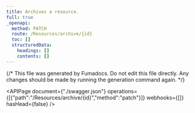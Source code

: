 ```yaml
---
title: Archives a resource.
full: true
_openapi:
  method: PATCH
  route: /Resources/archive/{id}
  toc: []
  structuredData:
    headings: []
    contents: []
---
```


{/* This file was generated by Fumadocs.
Do not edit this file directly. Any changes should be made by running the generation command again. */}

<APIPage document={"./swagger.json"} operations={[{"path":"/Resources/archive/{id}","method":"patch"}]} webhooks={[]} hasHead={false} />